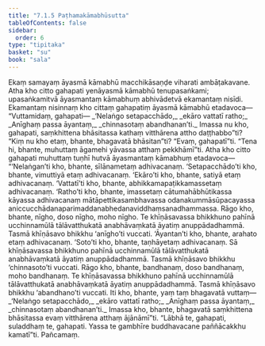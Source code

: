 ```yaml
---
title: "7.1.5 Paṭhamakāmabhūsutta"
tableOfContents: false
sidebar:
  order: 6
type: "tipitaka"
basket: "su"
book: "sala"
---
```



<DynamicBreadcrumb />

<Division number="347" book="sala" bookNo="13" page="481">

<Paragraph number="1500" book="sala">
Ekaṃ samayaṃ āyasmā kāmabhū macchikāsaṇḍe viharati ambāṭakavane. Atha kho citto gahapati yenāyasmā kāmabhū tenupasaṅkami; upasaṅkamitvā āyasmantaṃ kāmabhuṃ abhivādetvā ekamantaṃ nisīdi. Ekamantaṃ nisinnaṃ kho cittaṃ gahapatiṃ āyasmā kāmabhū etadavoca—
</Paragraph>

<Paragraph number="1501" book="sala">
“Vuttamidaṃ, gahapati—
</Paragraph>

<Paragraph number="1502" type="verses" book="sala">
_‘Nelaṅgo setapacchādo,_  
_ekāro vattatī ratho;_  
_Anīghaṃ passa āyantaṃ,_  
_chinnasotaṃ abandhanan’ti._  

</Paragraph>

<Paragraph number="1503" book="sala">
Imassa nu kho, gahapati, saṃkhittena bhāsitassa kathaṃ vitthārena attho daṭṭhabbo”ti? “Kiṃ nu kho etaṃ, bhante, bhagavatā bhāsitan”ti? “Evaṃ, gahapatī”ti. “Tena hi, bhante, muhuttaṃ āgamehi yāvassa atthaṃ pekkhāmī”ti. Atha kho citto gahapati muhuttaṃ tuṇhī hutvā āyasmantaṃ kāmabhuṃ etadavoca—
</Paragraph>

<Paragraph number="1504" book="sala">
“‘Nelaṅgan’ti kho, bhante, sīlānametaṃ adhivacanaṃ. ‘Setapacchādo’ti kho, bhante, vimuttiyā etaṃ adhivacanaṃ. ‘Ekāro’ti kho, bhante, satiyā etaṃ adhivacanaṃ. ‘Vattatī’ti kho, bhante, abhikkamapaṭikkamassetaṃ adhivacanaṃ. ‘Ratho’ti kho, bhante, imassetaṃ cātumahābhūtikassa kāyassa adhivacanaṃ mātāpettikasambhavassa odanakummāsūpacayassa aniccucchādanaparimaddanabhedanaviddhaṃsanadhammassa. Rāgo kho, bhante, nīgho, doso nīgho, moho nīgho. Te khīṇāsavassa bhikkhuno pahīnā ucchinnamūlā tālāvatthukatā anabhāvaṃkatā āyatiṃ anuppādadhammā. Tasmā khīṇāsavo bhikkhu ‘anīgho’ti vuccati. ‘Āyantan’ti kho, bhante, arahato etaṃ adhivacanaṃ. ‘Soto’ti kho, bhante, taṇhāyetaṃ adhivacanaṃ. Sā khīṇāsavassa bhikkhuno pahīnā ucchinnamūlā tālāvatthukatā anabhāvaṃkatā āyatiṃ anuppādadhammā. Tasmā khīṇāsavo bhikkhu ‘chinnasoto’ti vuccati. Rāgo kho, bhante, bandhanaṃ, doso bandhanaṃ, moho bandhanaṃ. Te khīṇāsavassa bhikkhuno pahīnā ucchinnamūlā tālāvatthukatā anabhāvaṃkatā āyatiṃ anuppādadhammā. Tasmā khīṇāsavo bhikkhu ‘abandhano’ti vuccati. Iti kho, bhante, yaṃ taṃ bhagavatā vuttaṃ—
</Paragraph>

<Paragraph number="1505" type="verses" book="sala">
_‘Nelaṅgo setapacchādo,_  
_ekāro vattatī ratho;_  
_Anīghaṃ passa āyantaṃ,_  
_chinnasotaṃ abandhanan’ti._  

</Paragraph>

<Paragraph number="1506" book="sala">
Imassa kho, bhante, bhagavatā saṃkhittena bhāsitassa evaṃ vitthārena atthaṃ ājānāmī”ti. “Lābhā te, gahapati, suladdhaṃ te, gahapati. Yassa te gambhīre buddhavacane paññācakkhu kamatī”ti.

</Paragraph>
</Division>

<Paragraph number="1507" type="center" book="sala">
Pañcamaṃ.
</Paragraph>